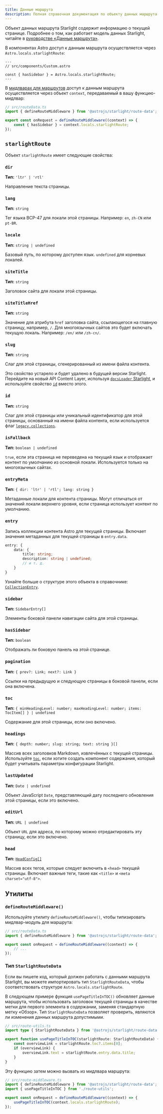 ```yaml
---
title: Данные маршрута
description: Полная справочная документация по объекту данных маршрута Starlight.
---
```


Объект данных маршрута Starlight содержит информацию о текущей странице.
Подробнее о том, как работает модель данных Starlight, читайте в [руководстве «Данные маршрута»](/ru/guides/route-data/).

В компонентах Astro доступ к данным маршрута осуществляется через `Astro.locals.starlightRoute`:

```astro {4}
---
// src/components/Custom.astro

const { hasSidebar } = Astro.locals.starlightRoute;
---
```

В [мидлварах для маршрутов](/ru/guides/route-data/#настройка-данных-маршрута) доступ к данным маршрута осуществляется через объект `context`, передаваемый в вашу функцию-мидлвар:

```ts {5}
// src/routeData.ts
import { defineRouteMiddleware } from '@astrojs/starlight/route-data';

export const onRequest = defineRouteMiddleware((context) => {
	const { hasSidebar } = context.locals.starlightRoute;
});
```

## `starlightRoute`

Объект `starlightRoute` имеет следующие свойства:

### `dir`

**Тип:** `'ltr' | 'rtl'`

Направление текста страницы.

### `lang`

**Тип:** `string`

Тег языка BCP-47 для локали этой страницы. Например: `en`, `zh-CN` или `pt-BR`.

### `locale`

**Тип:** `string | undefined`

Базовый путь, по которому доступен язык. `undefined` для корневых локалей.

### `siteTitle`

**Тип:** `string`

Заголовок сайта для локали этой страницы.

### `siteTitleHref`

**Тип:** `string`

Значение для атрибута `href` заголовка сайта, ссылающегося на главную страницу, например, `/`.
Для многоязычных сайтов это будет включать текущую локаль. Например: `/en/` или `/zh-cn/`.

### `slug`

**Тип:** `string`

Слаг для этой страницы, сгенерированный из имени файла контента.

Это свойство устарело и будет удалено в будущей версии Starlight.
Перейдите на новый API Content Layer, используя [`docsLoader` Starlight](/ru/manual-setup/#настройка-коллекций-контента), и используйте свойство [`id`](#id) вместо этого.

### `id`

**Тип:** `string`

Слаг для этой страницы или уникальный идентификатор для этой страницы, основанный на имени файла контента, если используется флаг [`legacy.collections`](https://docs.astro.build/en/reference/legacy-flags/#collections).

### `isFallback`

**Тип:** `boolean | undefined`

`true`, если эта страница не переведена на текущий язык и отображает контент по умолчанию из основной локали.
Используется только на многоязычных сайтах.

### `entryMeta`

**Тип:** `{ dir: 'ltr' | 'rtl'; lang: string }`

Метаданные локали для контента страницы. Могут отличаться от значений локали верхнего уровня, если страница использует контент по умолчанию.

### `entry`

Запись коллекции контента Astro для текущей страницы.
Включает значения метаданных для текущей страницы в `entry.data`.

```ts
entry: {
	data: {
		title: string;
		description: string | undefined;
		// и т. д.
	}
}
```

Узнайте больше о структуре этого объекта в справочнике: [`CollectionEntry`](https://docs.astro.build/en/reference/modules/astro-content/#collectionentry).

### `sidebar`

**Тип:** `SidebarEntry[]`

Элементы боковой панели навигации сайта для этой страницы.

### `hasSidebar`

**Тип:** `boolean`

Отображать ли боковую панель на этой странице.

### `pagination`

**Тип:** `{ prev?: Link; next?: Link }`

Ссылки на предыдущую и следующую страницы в боковой панели, если она включена.

### `toc`

**Тип:** `{ minHeadingLevel: number; maxHeadingLevel: number; items: TocItem[] } | undefined`

Содержание для этой страницы, если оно включено.

### `headings`

**Тип:** `{ depth: number; slug: string; text: string }[]`

Массив всех заголовков Markdown, извлечённых с текущей страницы.  
Используйте [`toc`](#toc), если хотите создать компонент содержания, который будет учитывать параметры конфигурации Starlight.

### `lastUpdated`

**Тип:** `Date | undefined`

Объект JavaScript `Date`, представляющий дату последнего обновления этой страницы, если это включено.

### `editUrl`

**Тип:** `URL | undefined`

Объект `URL` для адреса, по которому можно отредактировать эту страницу, если это включено.

### `head`

**Тип:** [`HeadConfig[]`](/ru/reference/configuration/#headconfig)

Массив всех тегов, которые следует включить в `<head>` текущей страницы.
Включает важные теги, такие как `<title>` и `<meta charset="utf-8">`.

## Утилиты

### `defineRouteMiddleware()`

Используйте утилиту `defineRouteMiddleware()`, чтобы типизировать мидлвар-модуль для маршрута:

```ts "defineRouteMiddleware"
// src/routeData.ts
import { defineRouteMiddleware } from '@astrojs/starlight/route-data';

export const onRequest = defineRouteMiddleware((context) => {
	// ...
});
```

### Тип `StarlightRouteData`

Если вы пишете код, который должен работать с данными маршрута Starlight, вы можете импортировать тип `StarlightRouteData`, чтобы соответствовать структуре `Astro.locals.starlightRoute`.

В следующем примере функция `usePageTitleInTOC()` обновляет данные маршрута, чтобы использовать заголовок текущей страницы в качестве метки для первого элемента в содержании, заменяя стандартную метку «Обзор».
Тип `StarlightRouteData` позволяет проверить, являются ли изменения данных маршрута допустимыми.

```ts "StarlightRouteData"
// src/route-utils.ts
import type { StarlightRouteData } from '@astrojs/starlight/route-data';

export function usePageTitleInTOC(starlightRoute: StarlightRouteData) {
	const overviewLink = starlightRoute.toc?.items[0];
	if (overviewLink) {
		overviewLink.text = starlightRoute.entry.data.title;
	}
}
```

Эту функцию затем можно вызвать из мидлвара маршрута:

```ts {3,6}
// src/route-middleware.ts
import { defineRouteMiddleware } from '@astrojs/starlight/route-data';
import { usePageTitleInTOC } from './route-utils';

export const onRequest = defineRouteMiddleware((context) => {
	usePageTitleInTOC(context.locals.starlightRoute);
});
```
